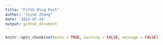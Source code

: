 ```yaml
---
title: "Fifth Blog Post"
author: "Jiyue Zhang"
date: '2022-07-24'
output: github_document
---
```


```r
knitr::opts_chunk$set(echo = TRUE, warning = FALSE, message = FALSE)
```

## 